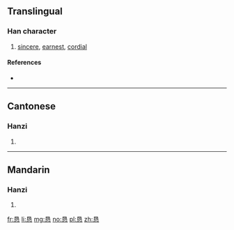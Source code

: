 {{also|懇}}
==Translingual==

===Han character===
{{Han char|rn=61|rad=心|as=06|sn=10|four=|canj=日女心 (AVP)|ids=⿱[[艮]][[心]]}}

# [[sincere]], [[earnest]], [[cordial]]

====References====
* {{Han ref|kx=0386.161|dkj=10590|hdz=42293.040|uh=6073|ud=24691}}

----

==Cantonese==

===Hanzi===
{{yue-hanzi|jyut=[[han2]]|y=han2|tra=懇}}

# {{defn|lang=yue|sort=心06}}

----

==Mandarin==

===Hanzi===
{{cmn-hanzi|tra=懇|pin=[[kěn]] ([[ken3]])|wg=k'en<sup>3</sup>}}

# {{defn|lang=cmn|sort=心06}}

[[fr:恳]]
[[li:恳]]
[[mg:恳]]
[[no:恳]]
[[pl:恳]]
[[zh:恳]]